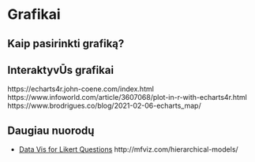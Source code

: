 # Grafikai

## Kaip pasirinkti grafiką?



## InteraktyvŪs grafikai

https://echarts4r.john-coene.com/index.html
https://www.infoworld.com/article/3607068/plot-in-r-with-echarts4r.html
https://www.brodrigues.co/blog/2021-02-06-echarts_map/

## Daugiau nuorodų

* [Data Vis for Likert Questions](https://lmudge13.github.io/sample_code/likert_graphs.html)
http://mfviz.com/hierarchical-models/
